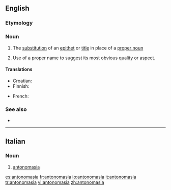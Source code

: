 ==English==

===Etymology===
{{rfe}}

===Noun===
{{en-noun|-}}

# {{rhetoric}} The [[substitution]] of an [[epithet]] or [[title]] in place of a [[proper noun]]
# {{rhetoric}} Use of a proper name to suggest its most obvious quality or aspect.

====Translations====
{{trans-top|substitution of an epithet or title in place of a proper noun}}
* Croatian: {{t-|hr|antonomazija|f}}
* Finnish: {{t-|fi|antonomasia}}
{{trans-mid}}
* French: {{t|fr|antonomase|f}}
{{trans-bottom}}

===See also===
* {{pedia}}

----

==Italian==

===Noun===
{{it-noun|antonomasi|f|a|e}}

# [[#English|antonomasia]]

[[es:antonomasia]]
[[fr:antonomasia]]
[[io:antonomasia]]
[[it:antonomasia]]
[[tr:antonomasia]]
[[vi:antonomasia]]
[[zh:antonomasia]]